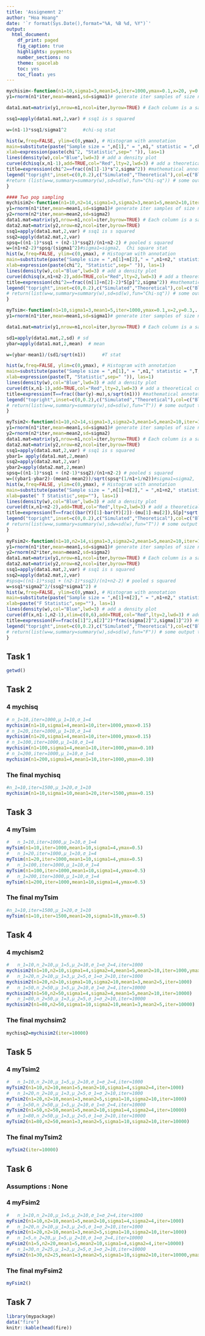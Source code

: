 ```yaml
---
title: 'Assignemnt 2'
author: "Hoa Hoang"
date: '`r format(Sys.Date(),format="%A, %B %d, %Y")`'
output: 
  html_document:
    df_print: paged
    fig_caption: true
    highlights: pygments 
    number_sections: no
    theme: spacelab
    toc: yes
    toc_float: yes
---
```


```r
mychisim<-function(n1=10,sigma1=3,mean1=5,iter=1000,ymax=0.1,x=20, y=0.1){    # adjust ymax to make graph fit
y1=rnorm(n1*iter,mean=mean1,sd=sigma1)# generate iter samples of size n1

data1.mat=matrix(y1,nrow=n1,ncol=iter,byrow=TRUE) # Each column is a sample size n1

ssq1=apply(data1.mat,2,var) # ssq1 is s squared

w=(n1-1)*ssq1/sigma1^2      #chi-sq stat

hist(w,freq=FALSE, ylim=c(0,ymax), # Histogram with annotation
main=substitute(paste("Sample size = ",n[1]," = ",n1," statistic = ",chi^2)),
xlab=expression(paste(chi^2, "Statistic",sep=" ")), las=1)
lines(density(w),col="Blue",lwd=3) # add a density plot
curve(dchisq(x,n1-1),add=TRUE,col="Red",lty=2,lwd=3) # add a theoretical curve
title=expression(chi^2==frac((n[1]-1)*s^2,sigma^2)) #mathematical annotation -see ?plotmath
legend("topright",inset=c(0,0.2),c("Simulated","Theoretical"),col=c("Blue","Red"),lwd=4,lty=1:2,bty="n",title=title) # Legend #
#return (list(w=w,summary=summary(w),sd=sd(w),fun="Chi-sq")) # some output to use if needed
}

#### Two pop sampling
mychisim2<-function(n1=10,n2=14,sigma1=3,sigma2=3,mean1=5,mean2=10,iter=1000,ymax=0.07,x=40,y=0.04,...){    # adjust ymax to make graph fit
y1=rnorm(n1*iter,mean=mean1,sd=sigma1)# generate iter samples of size n1
y2=rnorm(n2*iter,mean=mean2,sd=sigma2)
data1.mat=matrix(y1,nrow=n1,ncol=iter,byrow=TRUE) # Each column is a sample size n1
data2.mat=matrix(y2,nrow=n2,ncol=iter,byrow=TRUE)
ssq1=apply(data1.mat,2,var) # ssq1 is s squared
ssq2=apply(data2.mat,2,var)
spsq=((n1-1)*ssq1 + (n2-1)*ssq2)/(n1+n2-2) # pooled s squared
w=(n1+n2-2)*spsq/(sigma1^2)#sigma1=sigma2,  Chi square stat
hist(w,freq=FALSE, ylim=c(0,ymax), # Histogram with annotation
main=substitute(paste("Sample size = ",n[1]+n[2]," = ",n1+n2," statistic = ",chi^2)),
xlab=expression(paste(chi^2, "Statistic",sep=" ")), las=1)
lines(density(w),col="Blue",lwd=3) # add a density plot
curve(dchisq(x,n1+n2-2),add=TRUE,col="Red",lty=2,lwd=3) # add a theoretical curve
title=expression(chi^2==frac((n[1]+n[2]-2)*S[p]^2,sigma^2)) #mathematical annotation -see ?plotmath
legend("topright",inset=c(0,0.2),c("Simulated","Theoretical"),col=c("Blue","Red"),lwd=4,lty=1:2,bty="n",title=title) # Legend #
# return(list(w=w,summary=summary(w),sd=sd(w),fun="Chi-sq")) # some output to use if needed
}

myTsim<-function(n1=10,sigma1=3,mean1=5,iter=1000,ymax=0.1,x=2,y=0.3,...){    # adjust ymax to make graph fit
y1=rnorm(n1*iter,mean=mean1,sd=sigma1)# generate iter samples of size n1

data1.mat=matrix(y1,nrow=n1,ncol=iter,byrow=TRUE) # Each column is a sample size n1

sd1=apply(data1.mat,2,sd) # sd
ybar=apply(data1.mat,2,mean)  # mean

w=(ybar-mean1)/(sd1/sqrt(n1))      #T stat

hist(w,freq=FALSE, ylim=c(0,ymax), # Histogram with annotation
main=substitute(paste("Sample size = ",n[1]," = ",n1," statistic = ",T," iterations= ",iter)),
xlab=expression(paste(T, "Statistic",sep=" ")), las=1)
lines(density(w),col="Blue",lwd=3) # add a density plot
curve(dt(x,n1-1),add=TRUE,col="Red",lty=2,lwd=3) # add a theoretical curve
title=expression(T==frac((bar(y)-mu),s/sqrt(n1))) #mathematical annotation -see ?plotmath
legend("topright",inset=c(0,0.2),c("Simulated","Theoretical"),col=c("Blue","Red"),lwd=4,lty=1:2,bty="n",title=title)# Legend #
# return(list(w=w,summary=summary(w),sd=sd(w),fun="T")) # some output to use if needed
}

myTsim2<-function(n1=10,n2=14,sigma1=3,sigma2=3,mean1=5,mean2=10,iter=1000,ymax=0.5,x=2,y=0.4,...){
y1=rnorm(n1*iter,mean=mean1,sd=sigma1)# generate iter samples of size n1
y2=rnorm(n2*iter,mean=mean2,sd=sigma2)
data1.mat=matrix(y1,nrow=n1,ncol=iter,byrow=TRUE) # Each column is a sample size n1
data2.mat=matrix(y2,nrow=n2,ncol=iter,byrow=TRUE)
ssq1=apply(data1.mat,2,var) # ssq1 is s squared
ybar1= apply(data1.mat,2,mean)
ssq2=apply(data2.mat,2,var)
ybar2=apply(data2.mat,2,mean)
spsq=((n1-1)*ssq1 + (n2-1)*ssq2)/(n1+n2-2) # pooled s squared
w=((ybar1-ybar2)-(mean1-mean2))/sqrt(spsq*(1/n1+1/n2))#sigma1=sigma2,  Chi square stat
hist(w,freq=FALSE, ylim=c(0,ymax), # Histogram with annotation
main=substitute(paste("Sample size = ",n[1]+n[2]," = ",n1+n2," statistic = ",T)),
xlab=paste(" T Statistic",sep=""), las=1)
lines(density(w),col="Blue",lwd=3) # add a density plot
curve(dt(x,n1+n2-2),add=TRUE,col="Red",lty=2,lwd=3) # add a theoretical curve
title=expression(T==frac((bar(Y)[1]-bar(Y)[2])-(mu[1]-mu[2]),S[p]*sqrt(frac(1,n[1])+frac(1,n[2])))) #mathematical annotation -see ?plotmath
legend("topright",inset=c(0,0.2),c("Simulated","Theoretical"),col=c("Blue","Red"),lwd=4,lty=1:2,bty="n",title=title)# Legend #
# return(list(w=w,summary=summary(w),sdw=sd(w),fun="T")) # some output to use if needed
}
  
myFsim2<-function(n1=10,n2=14,sigma1=3,sigma2=2,mean1=5,mean2=10,iter=1000,ymax=0.9,x=6,y=0.5,...){
y1=rnorm(n1*iter,mean=mean1,sd=sigma1)# generate iter samples of size n1
y2=rnorm(n2*iter,mean=mean2,sd=sigma2)
data1.mat=matrix(y1,nrow=n1,ncol=iter,byrow=TRUE) # Each column is a sample size n1
data2.mat=matrix(y2,nrow=n2,ncol=iter,byrow=TRUE)
ssq1=apply(data1.mat,2,var) # ssq1 is s squared
ssq2=apply(data2.mat,2,var)
#spsq=((n1-1)*ssq1 + (n2-1)*ssq2)/(n1+n2-2) # pooled s squared
w=ssq1*sigma2^2/(ssq2*sigma1^2) #
hist(w,freq=FALSE, ylim=c(0,ymax), # Histogram with annotation
main=substitute(paste("Sample size = ",n[1]+n[2]," = ",n1+n2," statistic = ",F)),
xlab=paste("F Statistic",sep=""), las=1)
lines(density(w),col="Blue",lwd=3) # add a density plot
curve(df(x,n1-1,n2-1),xlim=c(0,6),add=TRUE,col="Red",lty=2,lwd=3) # add a theoretical curve
title=expression(F==frac(s[1]^2,s[2]^2)*frac(sigma[2]^2,sigma[1]^2)) #mathematical annotation -see ?plotmath
legend("topright",inset=c(0,0.2),c("Simulated","Theoretical"),col=c("Blue","Red"),lwd=4,lty=1:2,bty="n",title=title)# Legend #
# return(list(w=w,summary=summary(w),sd=sd(w),fun="F")) # some output to use if needed
}
```

## Task 1
```r
getwd()
```

## Task 2

### 4 mychisq
```r
# n_1=10,iter=1000,μ_1=10,σ_1=4
mychisim(n1=10,sigma1=4,mean1=10,iter=1000,ymax=0.15)
# n_1=20,iter=1000,μ_1=10,σ_1=4
mychisim(n1=20,sigma1=4,mean1=10,iter=1000,ymax=0.15)
# n_1=100,iter=1000,μ_1=10,σ_1=4
mychisim(n1=100,sigma1=4,mean1=10,iter=1000,ymax=0.10)
# n_1=200,iter=1000,μ_1=10,σ_1=4
mychisim(n1=200,sigma1=4,mean1=10,iter=1000,ymax=0.10)
```

### The final mychisq
```r
#n_1=10,iter=1500,μ_1=20,σ_1=10 
mychisim(n1=10,sigma1=10,mean1=20,iter=1500,ymax=0.15)
```

## Task 3
### 4 myTsim
```r
#	n_1=10,iter=1000,μ_1=10,σ_1=4
myTsim(n1=10,iter=1000,mean1=10,sigma1=4,ymax=0.5)
#	n_1=20,iter=1000,μ_1=10,σ_1=4
myTsim(n1=20,iter=1000,mean1=10,sigma1=4,ymax=0.5)
#	n_1=100,iter=1000,μ_1=10,σ_1=4
myTsim(n1=100,iter=1000,mean1=10,sigma1=4,ymax=0.5)
#	n_1=200,iter=1000,μ_1=10,σ_1=4
myTsim(n1=200,iter=1000,mean1=10,sigma1=4,ymax=0.5)
```

### The final myTsim
```r
#n_1=10,iter=1500,μ_1=20,σ_1=10
myTsim(n1=10,iter=1500,mean1=20,sigma1=10,ymax=0.5)
```

## Task 4
### 4 mychism2
```r
#	n_1=10,n_2=10,μ_1=5,μ_2=10,σ_1=σ_2=4,iter=1000
mychisim2(n1=10,n2=10,sigma1=4,sigma2=4,mean1=5,mean2=10,iter=1000,ymax=0.10) 
#	n_1=20,n_2=10,μ_1=3,μ_2=5,σ_1=σ_2=10,iter=1000
mychisim2(n1=20,n2=10,sigma1=10,sigma2=10,mean1=3,mean2=5,iter=1000) 
#	n_1=50,n_2=50,μ_1=5,μ_2=10,σ_1=σ_2=4,iter=10000
mychisim2(n1=50,n2=50,sigma1=4,sigma2=4,mean1=5,mean2=10,iter=10000) 
#	n_1=80,n_2=50,μ_1=3,μ_2=5,σ_1=σ_2=10,iter=10000
mychisim2(n1=80,n2=50,sigma1=10,sigma2=10,mean1=3,mean2=5,iter=10000) 

```

### The final mychsim2
```r
mychisq2=mychisim2(iter=10000)
```

## Task 5
### 4 myTsim2
```r
#	n_1=10,n_2=10,μ_1=5,μ_2=10,σ_1=σ_2=4,iter=1000
myTsim2(n1=10,n2=10,mean1=5,mean2=10,sigma1=4,sigma2=4,iter=1000)
#	n_1=20,n_2=10,μ_1=3,μ_2=5,σ_1=σ_2=10,iter=1000
myTsim2(n1=20,n2=10,mean1=3,mean2=5,sigma1=10,sigma2=10,iter=1000)
#	n_1=50,n_2=50,μ_1=5,μ_2=10,σ_1=σ_2=4,iter=10000
myTsim2(n1=50,n2=50,mean1=5,mean2=10,sigma1=4,sigma2=4,iter=10000)
#	n_1=80,n_2=50,μ_1=3,μ_2=5,σ_1=σ_2=10,iter=10000
myTsim2(n1=80,n2=50,mean1=3,mean2=5,sigma1=10,sigma2=10,iter=10000)

```

### The final myTsim2
```r
myTsim2(iter=10000)
```

## Task 6
### Assumptions : None
### 4 myFsim2
```r
#	n_1=10,n_2=10,μ_1=5,μ_2=10,σ_1=σ_2=4,iter=1000
myFsim2(n1=10,n2=10,mean1=5,mean2=10,sigma1=4,sigma2=4,iter=1000)
#	n_1=20,n_2=10,μ_1=3,μ_2=5,σ_1=σ_2=10,iter=1000
myFsim2(n1=20,n2=10,mean1=3,mean2=5,sigma1=10,sigma2=10,iter=1000)
#	n_1=5,n_2=20,μ_1=5,μ_2=10,σ_1=σ_2=4,iter=10000
myFsim2(n1=5,n2=20,mean1=5,mean2=10,sigma1=4,sigma2=4,iter=10000)
#	n_1=30,n_2=25,μ_1=3,μ_2=5,σ_1=σ_2=10,iter=10000
myFsim2(n1=30,n2=25,mean1=3,mean2=5,sigma1=10,sigma2=10,iter=10000,ymax=1.2)
```

### The final myFsim2
```r
myFsim2()
```

## Task 7
```r
library(mypackage)
data("fire")
knitr::kable(head(fire))
```

